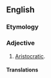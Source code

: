 ==English==

===Etymology===
{{suffix|en|aristocrat|ical}}

===Adjective===
{{en-adj}}

# {{lb|en|politics}} [[aristocratic|Aristocratic]].

====Translations====
{{trans-see|aristocratic}}